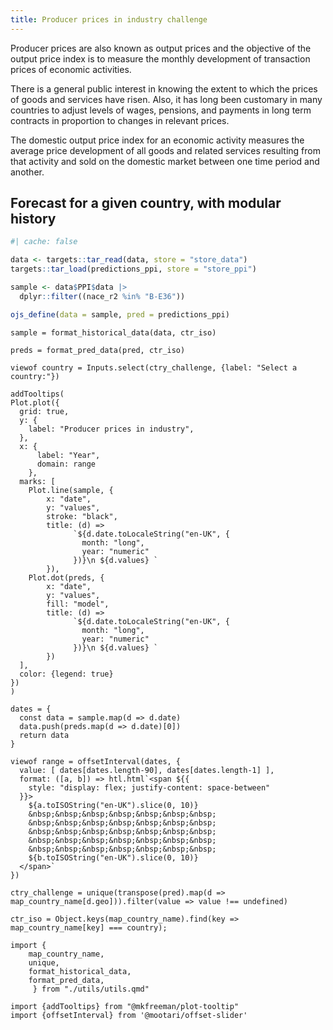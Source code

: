 ```yaml
---
title: Producer prices in industry challenge
---
```


Producer prices are also known as output prices and the objective of the output price index is to measure the monthly development of transaction prices of economic activities.

There is a general public interest in knowing the extent to which the prices of goods and services have risen. Also, it has long been customary in many countries to adjust levels of wages, pensions, and payments in long term contracts in proportion to changes in relevant prices.

The domestic output price index for an economic activity measures the average price development of all goods and related services resulting from that activity and sold on the domestic market between one time period and another.

## Forecast for a given country, with modular history

```r
#| cache: false

data <- targets::tar_read(data, store = "store_data")
targets::tar_load(predictions_ppi, store = "store_ppi")

sample <- data$PPI$data |>
  dplyr::filter((nace_r2 %in% "B-E36"))

ojs_define(data = sample, pred = predictions_ppi)
```

```ojs
sample = format_historical_data(data, ctr_iso)
```

```ojs
preds = format_pred_data(pred, ctr_iso)
```

```ojs
viewof country = Inputs.select(ctry_challenge, {label: "Select a country:"})
```

```ojs
addTooltips(
Plot.plot({
  grid: true,
  y: {
    label: "Producer prices in industry",
  },  
  x: {
      label: "Year",
      domain: range
    },
  marks: [
    Plot.line(sample, {
        x: "date", 
        y: "values", 
        stroke: "black",
        title: (d) =>
              `${d.date.toLocaleString("en-UK", {
                month: "long",
                year: "numeric"
              })}\n ${d.values} `
        }),
    Plot.dot(preds, {
        x: "date", 
        y: "values",
        fill: "model",
        title: (d) =>
              `${d.date.toLocaleString("en-UK", {
                month: "long",
                year: "numeric"
              })}\n ${d.values} `
        })
  ],
  color: {legend: true}
})
)
```

```ojs
dates = {
  const data = sample.map(d => d.date)
  data.push(preds.map(d => d.date)[0])
  return data  
}

viewof range = offsetInterval(dates, {
  value: [ dates[dates.length-90], dates[dates.length-1] ],
  format: ([a, b]) => htl.html`<span ${{
    style: "display: flex; justify-content: space-between"
  }}>
    ${a.toISOString("en-UK").slice(0, 10)}
    &nbsp;&nbsp;&nbsp;&nbsp;&nbsp;&nbsp;&nbsp;
    &nbsp;&nbsp;&nbsp;&nbsp;&nbsp;&nbsp;&nbsp;
    &nbsp;&nbsp;&nbsp;&nbsp;&nbsp;&nbsp;&nbsp;
    &nbsp;&nbsp;&nbsp;&nbsp;&nbsp;&nbsp;&nbsp;
    &nbsp;&nbsp;&nbsp;&nbsp;&nbsp;&nbsp;&nbsp;
    ${b.toISOString("en-UK").slice(0, 10)}
  </span>`
})
```

<!-- HELPERS -->

```ojs
ctry_challenge = unique(transpose(pred).map(d => map_country_name[d.geo])).filter(value => value !== undefined)
```

```ojs
ctr_iso = Object.keys(map_country_name).find(key => map_country_name[key] === country);
```

<!-- DEPENDENCIES -->

```ojs
import { 
    map_country_name,
    unique,
    format_historical_data,
    format_pred_data,
     } from "./utils/utils.qmd"

```

```ojs
import {addTooltips} from "@mkfreeman/plot-tooltip"
import {offsetInterval} from '@mootari/offset-slider'
```
